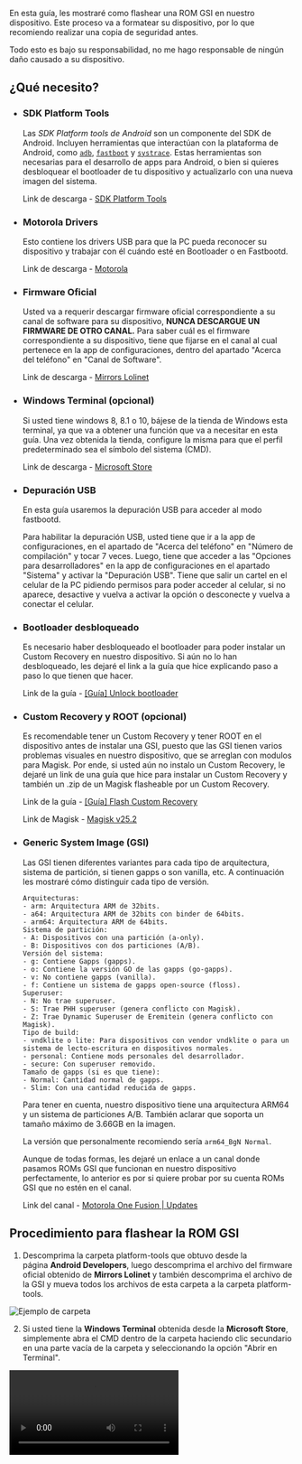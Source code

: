 
<Head
	title="[Guía] Flash ROM GSI"
	description="Guía para flashear una ROM GSI en el dispositivo Motorola One Fusion | Astro"
	ogUrl="https://syoker.vercel.app/es/blog/motorolaonefusion/guide-flash-rom-gsi"
	ogTitle="[Guía] Flash ROM GSI"
	ogDescription="Guía para flashear una ROM GSI en el dispositivo Motorola One Fusion | Astro"
	ogImage="https://raw.githubusercontent.com/Syoker/personal-website/main/public/img/banner-flashromgsi.png"
/>

En esta guía, les mostraré como flashear una ROM GSI en nuestro dispositivo. Este proceso va a formatear su dispositivo, por lo que recomiendo realizar una copia de seguridad antes.

Todo esto es bajo su responsabilidad, no me hago responsable de ningún daño causado a su dispositivo.

## **¿Qué necesito?**

- ### **SDK Platform Tools**
    
    Las *SDK Platform tools de Android* son un componente del SDK de Android. Incluyen herramientas que interactúan con la plataforma de Android, como <code><a href="https://developer.android.com/studio/command-line/adb">adb</a></code>, <code><a href="https://android.googlesource.com/platform/system/core/+/master/fastboot/#fastboot">fastboot</a></code> y <code><a href="https://developer.android.com/topic/performance/tracing/command-line">systrace</a></code>. Estas herramientas son necesarias para el desarrollo de apps para Android, o bien si quieres desbloquear el bootloader de tu dispositivo y actualizarlo con una nueva imagen del sistema.

  	Link de descarga - [SDK Platform Tools](https://developer.android.com/studio/releases/platform-tools)
    
- ### **Motorola Drivers**
    
    Esto contiene los drivers USB para que la PC pueda reconocer su dispositivo y trabajar con él cuándo esté en Bootloader o en Fastbootd.
    
    Link de descarga - [Motorola](https://motorola-global-es-latam.custhelp.com/app/answers/detail/a_id/89882)
    
- ### **Firmware Oficial**
    
    Usted va a requerir descargar firmware oficial correspondiente a su canal de software para su dispositivo, **NUNCA DESCARGUE UN FIRMWARE DE OTRO CANAL.** Para saber cuál es el firmware correspondiente a su dispositivo, tiene que fijarse en el canal al cual pertenece en la app de configuraciones, dentro del apartado "Acerca del teléfono" en "Canal de Software".
    
    Link de descarga - [Mirrors Lolinet](https://mirrors.lolinet.com/firmware/moto/astro/official/)
    
- ### **Windows Terminal (opcional)**
    
    Si usted tiene windows 8, 8.1 o 10, bájese de la tienda de Windows esta terminal, ya que va a obtener una función que va a necesitar en esta guía. Una vez obtenida la tienda, configure la misma para que el perfil predeterminado sea el símbolo del sistema (CMD).
    
    Link de descarga - [Microsoft Store](https://www.microsoft.com/store/productId/9N0DX20HK701)
    
- ### **Depuración USB**
    
    En esta guía usaremos la depuración USB para acceder al modo fastbootd.
    
    Para habilitar la depuración USB, usted tiene que ir a la app de configuraciones, en el apartado de "Acerca del teléfono" en "Número de compilación" y tocar 7 veces. Luego, tiene que acceder a las "Opciones para desarrolladores" en la app de configuraciones en el apartado "Sistema" y activar la "Depuración USB". Tiene que salir un cartel en el celular de la PC pidiendo permisos para poder acceder al celular, si no aparece, desactive y vuelva a activar la opción o desconecte y vuelva a conectar el celular.
    
- ### **Bootloader desbloqueado**
    
    Es necesario haber desbloqueado el bootloader para poder instalar un Custom Recovery en nuestro dispositivo. Si aún no lo han desbloqueado, les dejaré el link a la guía que hice explicando paso a paso lo que tienen que hacer.
    
    Link de la guía - [[Guía] Unlock bootloader](https://syoker.github.io/es/blog/motorolaonefusion/guide-unlock-bootloader/)
    
- ### **Custom Recovery y ROOT (opcional)**
    
    Es recomendable tener un Custom Recovery y tener ROOT en el dispositivo antes de instalar una GSI, puesto que las GSI tienen varios problemas visuales en nuestro dispositivo, que se arreglan con modulos para Magisk. Por ende, si usted aún no instalo un Custom Recovery, le dejaré un link de una guía que hice para instalar un Custom Recovery y también un .zip de un Magisk flasheable por un Custom Recovery.
    
    Link de la guía - [[Guía] Flash Custom Recovery](https://syoker.github.io/es/blog/motorolaonefusion/guide-flash-custom-recovery/)
    
    Link de Magisk - [Magisk v25.2](/files/Magisk-v25.2.zip)
    
- ### **Generic System Image (GSI)**
    
    Las GSI tienen diferentes variantes para cada tipo de arquitectura, sistema de partición, si tienen gapps o son vanilla, etc. A continuación les mostraré cómo distinguir cada tipo de versión.

	```
	Arquitecturas:
	- arm: Arquitectura ARM de 32bits.
	- a64: Arquitectura ARM de 32bits con binder de 64bits.
	- arm64: Arquitectura ARM de 64bits.
	Sistema de partición:
	- A: Dispositivos con una partición (a-only).
	- B: Dispositivos con dos particiones (A/B).
	Versión del sistema:
	- g: Contiene Gapps (gapps).
	- o: Contiene la versión GO de las gapps (go-gapps).
	- v: No contiene gapps (vanilla).
	- f: Contiene un sistema de gapps open-source (floss).
	Superuser:
	- N: No trae superuser.
	- S: Trae PHH superuser (genera conflicto con Magisk).
	- Z: Trae Dynamic Superuser de Eremitein (genera conflicto con Magisk).
	Tipo de build:
	- vndklite o lite: Para dispositivos con vendor vndklite o para un sistema de lecto-escritura en dispositivos normales.
	- personal: Contiene mods personales del desarrollador.
	- secure: Con superuser removido.
	Tamaño de gapps (si es que tiene):
	- Normal: Cantidad normal de gapps.
	- Slim: Con una cantidad reducida de gapps.
	```

    Para tener en cuenta, nuestro dispositivo tiene una arquitectura ARM64 y un sistema de particiones A/B. También aclarar que soporta un tamaño máximo de 3.66GB en la imagen.
    
    La versión que personalmente recomiendo sería `arm64_BgN Normal`.
    
    Aunque de todas formas, les dejaré un enlace a un canal donde pasamos ROMs GSI que funcionan en nuestro dispositivo perfectamente, lo anterior es por si quiere probar por su cuenta ROMs GSI que no estén en el canal.
    
    Link del canal - [Motorola One Fusion | Updates](https://t.me/OneFusionUpdates/3)
    

## **Procedimiento para flashear la ROM GSI**

1. Descomprima la carpeta platform-tools que obtuvo desde la página **Android Developers**, luego descomprima el archivo del firmware oficial obtenido de **Mirrors Lolinet** y también descomprima el archivo de la GSI y mueva todos los archivos de esta carpeta a la carpeta platform-tools.
    
![Ejemplo de carpeta](/img/guide-examplefolder.png)

2. Si usted tiene la **Windows Terminal** obtenida desde la **Microsoft Store**, simplemente abra el CMD dentro de la carpeta haciendo clic secundario en una parte vacía de la carpeta y seleccionando la opción "Abrir en Terminal".
    
<Video src="/video/opencommandprompt.mp4" />

Si usted no tiene la **Windows Terminal**, dentro de la carpeta en un espacio vacío haga shift+clic secundario y seleccione la opción "Abrir la ventana de PowerShell aquí", escriba `cmd` dentro de la ventana y presione enter.

<Video src="/video/openwindowspowershell.mp4" />

3. Conecte el dispositivo a la PC, escriba en el CMD `adb devices` (el teléfono tiene que estar encendido para que este comando funcione, en el caso de que ya esté en bootloader, escriba `fastboot devices`) y presione enter. Si la consola no le devuelve

  	```bash
  	List of devices   attached
  	ZE222BZWFF        device
  	```

  	entonces asegúrese de que tenga conectado bien el dispositivo, o haya activado la depuración USB.
    
4. Ahora reinicie al fastbootd con `adb reboot fastboot`.
    
    Sabrá que está en el fastbootd ya que se iniciará una pantalla especial del recovery indicando que está en el modo fastboot. O en su defecto en el recovery stock aparecerá un cartel en grande donde dice "Fastbootd".
    
5. Una vez en el fastbootd, setearemos la partición activa del dispositivo en el A con:

	```bash
	fastboot --set-active=a
	```
    
6. Entonces procederemos a inhabilitar el inicio verificado ([AVB](https://source.android.com/security/verifiedboot/avb)) con el comando:
    
	```bash
	fastboot --disable-verification flash vbmeta vbmeta.img
	```
		
7. Una vez inhabilitado el inicio verificado, borraremos el sistema actual para instalar después el que queramos con el siguiente comando:
    
	```bash
	fastboot erase system
	```
		
8. Ahora flashearemos un [product especial](/files/product_gsi.img) (pegue el archivo descargado dentro de la carpeta platform-tools y no modifique el nombre) que nos dará más espacio para la GSI con el siguiente comando:
    
	```bash
	fastboot flash product product_gsi.img
	```
    
9. Ahora toca flashear la ROM GSI, utilizaremos el siguiente comando:
    
	```bash
	fastboot flash system "system.img"
	```

  	Donde "system.img" es el nombre de la ROM GSI, va sin las comillas y con el ".img".
    
10. Luego de instalada la ROM GSI, expandiremos el tamaño de la partición para tener un mayor espacio para los modulos que instalaremos, este paso es opcional, pero recomendable (tener en cuenta que este comando causará bootloop si no has rooteado el teléfono previamente). Usaremos el siguiente comando:
    
	```bash
	fastboot resize-logical-partition system_a 3800000000
	```
    
11. Ahora vamos a reiniciar al bootloader con `fastboot reboot bootloader` para formatear el dispositivo (si se saltea este paso, puede obtener un bootloop) con el siguiente comando:

		```bash
		fastboot -w
		```
	Si no funciona el comando, puede usar este otro:
	
		```bash
  	fastboot erase userdata
		```
    
12. Una vez formateado el sistema, iniciaremos en él con `fastboot reboot` y listo.
    
## **Soluciones y tips**

- ### **Copia de seguridad del IMEI**
    
  Siempre hagan una copia de seguridad de su IMEI por las dudas de un posible caso de perdida de IMEI. Lo único qu tiene que hacer es, desde OrangeFox o TWRP entrar al apartado de copia de seguridad, seleccionar un almacenamiento externo (tarjeta SD) y añadir una nueva copia de seguridad, seleccionando las carpetas EFS, Modem y Persist.
    
![guide_imei-backup](/img/guide-imeibackup.png)

- ### **Vida del eMMC**
    
  Para ver la vida de su eMMC (el almacenamiento interno) solamente tiene que ejecutar el comando que les voy a dejar desde [Termux](https://f-droid.org/repo/com.termux_118.apk). Si o si necesitan ROOT en su dispositivo.

		```bash
		su -c cat /sys/class/mmc_host/mmc0/mmc0:0001/life_time
		```

  Su eMMC está en peligro si la respuesta a este comando es 0x08 0x03 o más, mientras más cercano sea su número al anterior mencionado, más desgastado estará su eMMC. El número de un eMMC nuevo es 0x01 0x01.
    

![guide_emmc-life](/img/guide-emmclife.png)

- ### **Solución al problema de los SMS**
    
    Para solucionar el problema de que los SMS no llegan, simplemente tiene que ir a "Configuraciones/Phh Treble Settings/IMS features" y seleccionar la opción "Install IMS APK for Qualcomm vendor", después esperar a que se instale el apk (saldrá un cartel avisando) y reiniciar el dispositivo.
    

![guide_solution-to-sms-problem](/img/guide-solutionsmsproblem.png)

- ### **Certificación de dispositivo**
    
    Si tienen el problema de la certificación de la Play Store (se darán cuenta cuando les salte una notificación diciendo "Este dispositivo no está certificado") lo que tienen que hacer es instalar la app [Device ID](https://play.google.com/store/apps/details?id=com.evozi.deviceid), dentro de la app copiar el GSF ID (Google Service Framework ID), con ese ID, registrarlo en Google [acá](https://www.google.com/android/uncertified) (pegue su ID en el único lugar de entrada de texto que hay en la página y toque el botón "Registrarse"), luego reinicia el teléfono y limpia los datos de la Google Play Store en "Información de la app/Almacenamiento y caché/Liberar espacio de almacenamiento" y listo (tarda un poco en aplicarse).
    

![guide_device-certification](/img/guide-devicecertification.png)

Si tienen alguna duda, pasen por el grupo de Telegram de nuestro dispositivo [Motorola One Fusion | Español™](https://t.me/MotorolaOneFusionES).

